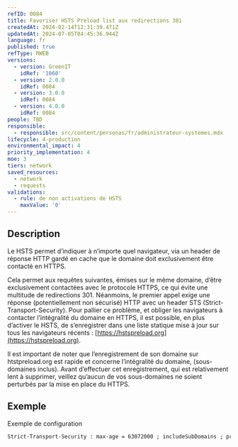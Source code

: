 ```yaml
---
refID: 0084
title: Favoriser HSTS Preload list aux redirections 301
createdAt: 2024-02-14T12:31:39.471Z
updatedAt: 2024-07-05T04:45:36.944Z
language: fr
published: true
refType: RWEB
versions:
  - version: GreenIT
    idRef: '1060'
  - version: 2.0.0
    idRef: 0084
  - version: 3.0.0
    idRef: 0084
  - version: 4.0.0
    idRef: 0084
people: TBD
responsible:
  - responsible: src/content/personas/fr/administrateur-systemes.mdx
lifecycle: 4-production
environmental_impact: 4
priority_implementation: 4
moe: 3
tiers: network
saved_resources:
  - network
  - requests
validations:
  - rule: de non activations de HSTS
    maxValue: '0'
---
```


## Description

Le HSTS permet d’indiquer à n’importe quel navigateur, via un header de réponse HTTP gardé en cache que le domaine doit exclusivement être contacté en HTTPS.

Cela permet aux requêtes suivantes, émises sur le même domaine, d’être exclusivement contactées avec le protocole HTTPS, ce qui évite une multitude de redirections 301.
Néanmoins, le premier appel exige une réponse (potentiellement non sécurisé) HTTP avec un header STS (Strict-Transport-Security).
Pour pallier ce problème, et obliger les navigateurs à contacter l’intégralité du domaine en HTTPS, il est possible, en plus d’activer le HSTS, de s’enregistrer dans une liste statique mise à jour sur tous les navigateurs récents : [https://hstspreload.org](https://hstspreload.org).

Il est important de noter que l’enregistrement de son domaine sur htstpreload.org est rapide et concerne l’intégralité du domaine, (sous-domaines inclus). Avant d’effectuer cet enregistrement, qui est relativement lent à supprimer, veillez qu’aucun de vos sous-domaines ne soient perturbés par la mise en place du HTTPS.

## Exemple

Exemple de configuration

```apache
Strict-Transport-Security : max-age = 63072000 ; includeSubDomains ; preload
```
